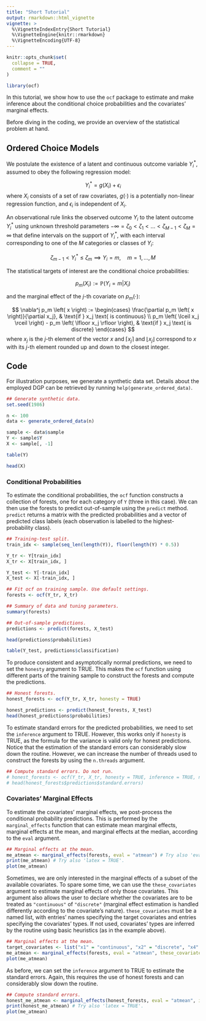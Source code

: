 ```yaml
---
title: "Short Tutorial"
output: rmarkdown::html_vignette
vignette: >
  %\VignetteIndexEntry{Short Tutorial}
  %\VignetteEngine{knitr::rmarkdown}
  %\VignetteEncoding{UTF-8}
---
```


```r
knitr::opts_chunk$set(
  collapse = TRUE,
  comment = ""
)

library(ocf)
```

In this tutorial, we show how to use the `ocf` package to estimate and make inference about the conditional choice probabilities and the covariates' marginal effects. 

Before diving in the coding, we provide an overview of the statistical problem at hand.

## Ordered Choice Models
We postulate the existence of a latent and continuous outcome variable $Y_i^*$, assumed to obey the following regression model:

$$ Y_i^* = g \left( X_i \right) + \epsilon_i  $$
where $X_i$ consists of a set of raw covariates, $g \left( \cdot \right)$ is a potentially non-linear regression function, and $\epsilon_i$ is independent of $X_i$. 

An observational rule links the observed outcome $Y_i$ to the latent outcome $Y_{i}^*$ using unknown threshold parameters $- \infty = \zeta_0 < \zeta_1 < \dots < \zeta_{M - 1} < \zeta_M = \infty$ that define intervals on the support of $Y_i^*$, with each interval corresponding to one of the $M$ categories or classes of $Y_i$:

$$ \zeta_{m - 1} < Y_i^* \leq \zeta_{m} \implies Y_i = m, \quad m = 1, \dots, M $$

The statistical targets of interest are the conditional choice probabilities:

$$ p_m \left( X_i \right) := \mathbb{P} \left( Y_i = m | X_i \right) $$

and the marginal effect of the $j$-th covariate on $p_m \left( \cdot \right)$:

$$
\nabla^j p_m \left( x \right) := 
  \begin{cases}
    \frac{\partial p_m \left( x \right)}{\partial x_j}, & \text{if } x_j \text{ is continuous}  \\
    p_m \left( \lceil x_j \rceil \right) - p_m \left( \lfloor x_j \rfloor \right), & \text{if } x_j \text{ is discrete}
  \end{cases}
$$
where $x_j$ is the $j$-th element of the vector $x$ and $\lceil x_j \rceil$ and $\lfloor x_j \rfloor$ correspond to $x$ with its $j$-th element rounded up and down to the closest integer.

## Code
For illustration purposes, we generate a synthetic data set. Details about the employed DGP can be retrieved by running `help(generate_ordered_data)`.

```r
## Generate synthetic data.
set.seed(1986)

n <- 100
data <- generate_ordered_data(n)

sample <- data$sample
Y <- sample$Y
X <- sample[, -1]

table(Y)

head(X)
```

### Conditional Probabilities
To estimate the conditional probabilities, the `ocf` function constructs a collection of forests, one for each category of `Y` (three in this case). We can then use the forests to predict out-of-sample using the `predict` method. `predict` returns a matrix with the predicted probabilities and a vector of predicted class labels (each observation is labelled to the highest-probability class). 

```r
## Training-test split.
train_idx <- sample(seq_len(length(Y)), floor(length(Y) * 0.5))

Y_tr <- Y[train_idx]
X_tr <- X[train_idx, ]

Y_test <- Y[-train_idx]
X_test <- X[-train_idx, ]

## Fit ocf on training sample. Use default settings.
forests <- ocf(Y_tr, X_tr)

## Summary of data and tuning parameters.
summary(forests)

## Out-of-sample predictions.
predictions <- predict(forests, X_test)

head(predictions$probabilities)

table(Y_test, predictions$classification)
```

To produce consistent and asymptotically normal predictions, we need to set the `honesty` argument to TRUE. This makes the `ocf` function using different parts of the training sample to construct the forests and compute the predictions.

```r
## Honest forests.
honest_forests <- ocf(Y_tr, X_tr, honesty = TRUE)

honest_predictions <- predict(honest_forests, X_test)
head(honest_predictions$probabilities)
```

To estimate standard errors for the predicted probabilities, we need to set the `inference` argument to TRUE. However, this works only if `honesty` is TRUE, as the formula for the variance is valid only for honest predictions. Notice that the estimation of the standard errors can considerably slow down the routine. However, we can increase the number of threads used to construct the forests by using the `n.threads` argument.

```r
## Compute standard errors. Do not run.
# honest_forests <- ocf(Y_tr, X_tr, honesty = TRUE, inference = TRUE, n.threads = 0) # Use all CPUs.
# head(honest_forests$predictions$standard.errors)
```

### Covariates' Marginal Effects
To estimate the covariates' marginal effects, we post-process the conditional probability predictions. This is performed by the `marginal_effects` function that can estimate mean marginal effects, marginal effects at the mean, and marginal effects at the median, according to the `eval` argument.

```r
## Marginal effects at the mean.
me_atmean <- marginal_effects(forests, eval = "atmean") # Try also 'eval = "atmean"' and 'eval = "mean"'.
print(me_atmean) # Try also 'latex = TRUE'.
plot(me_atmean)
```

Sometimes, we are only interested in the marginal effects of a subset of the available covariates. To spare some time, we can use the `these_covariates` argument to estimate marginal effects of only those covariates. This argument also allows the user to declare whether the covariates are to be treated as `"continuous"` of `"discrete"` (marginal effect estimation is handled differently according to the covariate's nature). `these_covariates` must be a named list, with entries' names specifying the target covariates and entries specifying the covariates' types. If not used, covariates' types are inferred by the routine using basic heuristics (as in the example above).

```r
## Marginal effects at the mean.
target_covariates <- list("x1" = "continuous", "x2" = "discrete", "x4" = "discrete")
me_atmean <- marginal_effects(forests, eval = "atmean", these_covariates = target_covariates) 
plot(me_atmean)
```

As before, we can set the `inference` argument to TRUE to estimate the standard errors. Again, this requires the use of honest forests and can considerably slow down the routine.

```r
## Compute standard errors.
honest_me_atmean <- marginal_effects(honest_forests, eval = "atmean", inference = TRUE)
print(honest_me_atmean) # Try also 'latex = TRUE'.
plot(me_atmean)
```
